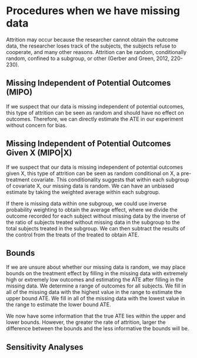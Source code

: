 
# Procedures when we have missing data

Attrition may occur because the researcher cannot obtain the outcome data, the
researcher loses track of the subjects, the subjects refuse to cooperate, and
many other reasons.  Attrition can be random, conditionally random, confined to
a subgroup, or other (Gerber and Green, 2012, 220-230).

## Missing Independent of Potential Outcomes (MIPO)

If we suspect that our data is missing independent of potential outcomes, this
type of attrition can be seen as random and should have no effect on outcomes.
Therefore, we can directly estimate the ATE in our experiment without concern
for bias.

## Missing Independent of Potential Outcomes Given X (MIPO|X)

If we suspect that our data is missing independent of potential outcomes given
X, this type of attrition can be seen as random conditional on X, a
pre-treatment covariate.  This conditionality suggests that within each subgroup
of covariate X, our missing data is random.  We can have an unbiased estimate by
taking the weighted average within each subgroup.

If there is missing data within one subgroup, we could use inverse probability
weighting to obtain the average effect, where we divide the outcome recorded for
each subject without missing data by the inverse of the ratio of subjects
treated without missing data in the subgroup to the total subjects treated in
the subgroup.  We can then subtract the results of the control from the treats
of the treated to obtain ATE.

## Bounds

If we are unsure about whether our missing data is random, we may place bounds
on the treatment effect by filling in the missing data with extremely high or
extremely low outcomes and estimating the ATE after filling in the missing data.
We determine a range of outcomes for all subjects.  We fill in all of the
missing data with the highest value in the range to estimate the upper bound
ATE.  We fill in all of the missing data with the lowest value in the range to
estimate the lower bound ATE.

We now have some information that the true ATE lies within the upper and lower
bounds.  However, the greater the rate of attrition, larger the difference
between the bounds and the less informative the bounds will be.

## Sensitivity Analyses


